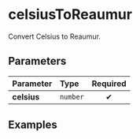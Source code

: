 
# celsiusToReaumur

Convert Celsius to Reaumur.

## Parameters

| Parameter   | Type     | Required |
| :---------- | :------- | :------: |
| **celsius** | `number` |    ✔     |

## Examples

<Example input={100} />

<Example input={0} />

<Example input={300} />
